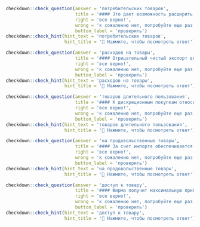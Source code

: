```r
checkdown::check_question(answer = 'потребительских товаров', 
                          title = '#### Это дает возможность расширить производство одновременно как инвестиционных, так и ____________ (**потребительский, товар**) путем более эффективного использования ограниченного объема факторов производства, т. е. расширить рамки потенциального ВВП.',
                          right = 'все верно!', 
                          wrong = 'к сожалению нет, попробуйте еще раз...',
                          button_label = 'проверить')
checkdown::check_hint(hint_text = 'потребительских товаров',
                      hint_title = '🔎 Нажмите, чтобы посмотреть ответ')
```

```r
checkdown::check_question(answer = 'расходов на товары', 
                          title = '#### Отрицательный чистый экспорт влечет за собой уменьшение совокупных ____________ (**расходы, на, товары**) отечественного производства.',
                          right = 'все верно!', 
                          wrong = 'к сожалению нет, попробуйте еще раз...',
                          button_label = 'проверить')
checkdown::check_hint(hint_text = 'расходов на товары',
                      hint_title = '🔎 Нажмите, чтобы посмотреть ответ')
```

```r
checkdown::check_question(answer = 'товаров длительного пользования', 
                          title = '#### К дискреционным покупкам относится приобретение ____________ (**товары, длительного, пользования**): телевизоров, холодильников, автомобилей и т.п.',
                          right = 'все верно!', 
                          wrong = 'к сожалению нет, попробуйте еще раз...',
                          button_label = 'проверить')
checkdown::check_hint(hint_text = 'товаров длительного пользования',
                      hint_title = '🔎 Нажмите, чтобы посмотреть ответ')
```

```r
checkdown::check_question(answer = 'на продовольственные товары', 
                          title = '#### За счет импорта обеспечивается 35—37% спроса ____________ (**на, продовольственные, товары**), в том числе на 60% — на мясо, на 50% — на сливочное масло.',
                          right = 'все верно!', 
                          wrong = 'к сожалению нет, попробуйте еще раз...',
                          button_label = 'проверить')
checkdown::check_hint(hint_text = 'на продовольственные товары',
                      hint_title = '🔎 Нажмите, чтобы посмотреть ответ')
```

```r
checkdown::check_question(answer = 'доступ к товару', 
                          title = '#### Фирма получит максимальную прибыль, если установит цену Р за использование товара на уровне предельных издержек, а плату за ____________ (**доступ, к, товар**) назначит равной всему излишку потребителя.',
                          right = 'все верно!', 
                          wrong = 'к сожалению нет, попробуйте еще раз...',
                          button_label = 'проверить')
checkdown::check_hint(hint_text = 'доступ к товару',
                      hint_title = '🔎 Нажмите, чтобы посмотреть ответ')
```

